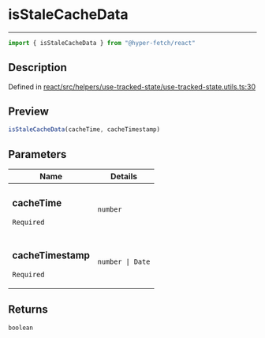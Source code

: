 

# isStaleCacheData

<div class="api-docs__separator" data-reactroot="">

---

</div><div class="api-docs__import" data-reactroot="">

```ts
import { isStaleCacheData } from "@hyper-fetch/react"
```

</div><div class="api-docs__section">

## Description

</div><div class="api-docs__description"><span class="api-docs__do-not-parse">



</span></div><p class="api-docs__definition">

Defined in [react/src/helpers/use-tracked-state/use-tracked-state.utils.ts:30](https://github.com/BetterTyped/hyper-fetch/blob/c3e2c45/packages/react/src/helpers/use-tracked-state/use-tracked-state.utils.ts#L30)

</p><div class="api-docs__section">

## Preview

</div><div class="api-docs__preview fn">

```ts
isStaleCacheData(cacheTime, cacheTimestamp)
```

</div><div class="api-docs__section">

## Parameters

</div><div class="api-docs__parameters"><table><thead><tr><th>Name</th><th>Details</th></tr></thead><tbody><tr param-data="cacheTime"><td class="api-docs__param-name required">

### cacheTime 

`Required`

</td><td class="api-docs__param-type">

`number`

</td></tr><tr param-data="cacheTimestamp"><td class="api-docs__param-name required">

### cacheTimestamp 

`Required`

</td><td class="api-docs__param-type">

`number | Date`

</td></tr></tbody></table></div><div class="api-docs__section">

## Returns

</div><div class="api-docs__returns">

```ts
boolean
```

</div>